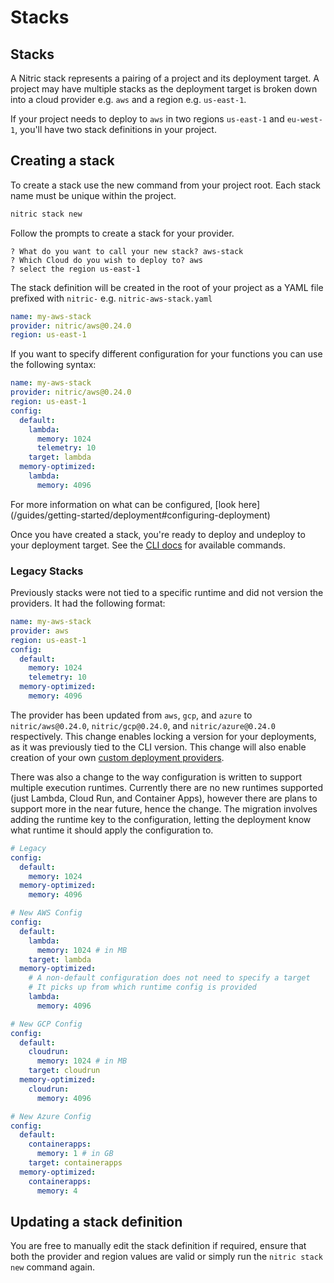 
# Stacks

## Stacks

A Nitric stack represents a pairing of a project and its deployment target. A project may have multiple stacks as the deployment target is broken down into a cloud provider e.g. `aws` and a region e.g. `us-east-1`.

If your project needs to deploy to `aws` in two regions `us-east-1` and `eu-west-1`, you'll have two stack definitions in your project.

## Creating a stack

To create a stack use the new command from your project root. Each stack name must be unique within the project.

```bash
nitric stack new
```

Follow the prompts to create a stack for your provider.

```
? What do you want to call your new stack? aws-stack
? Which Cloud do you wish to deploy to? aws
? select the region us-east-1
```

The stack definition will be created in the root of your project as a YAML file prefixed with `nitric-` e.g. `nitric-aws-stack.yaml`

```yaml
name: my-aws-stack
provider: nitric/aws@0.24.0
region: us-east-1
```

If you want to specify different configuration for your functions you can use the following syntax:

```yaml
name: my-aws-stack
provider: nitric/aws@0.24.0
region: us-east-1
config:
  default:
    lambda:
      memory: 1024
      telemetry: 10
    target: lambda
  memory-optimized:
    lambda:
      memory: 4096
```

<Note>
  For more information on what can be configured, [look
  here](/guides/getting-started/deployment#configuring-deployment)
</Note>

Once you have created a stack, you're ready to deploy and undeploy to your deployment target. See the [CLI docs](/reference/cli) for available commands.

### Legacy Stacks

Previously stacks were not tied to a specific runtime and did not version the providers. It had the following format:

```yaml
name: my-aws-stack
provider: aws
region: us-east-1
config:
  default:
    memory: 1024
    telemetry: 10
  memory-optimized:
    memory: 4096
```

The provider has been updated from `aws`, `gcp`, and `azure` to `nitric/aws@0.24.0`, `nitric/gcp@0.24.0`, and `nitric/azure@0.24.0` respectively. This change enables locking a version for your deployments, as it was previously tied to the CLI version. This change will also enable creation of your own [custom deployment providers](/reference/providers/custom/building-custom-provider).

There was also a change to the way configuration is written to support multiple execution runtimes. Currently there are no new runtimes supported (just Lambda, Cloud Run, and Container Apps), however there are plans to support more in the near future, hence the change. The migration involves adding the runtime key to the configuration, letting the deployment know what runtime it should apply the configuration to.

```yaml
# Legacy
config:
  default:
    memory: 1024
  memory-optimized:
    memory: 4096

# New AWS Config
config:
  default:
    lambda:
      memory: 1024 # in MB
    target: lambda
  memory-optimized:
    # A non-default configuration does not need to specify a target
    # It picks up from which runtime config is provided
    lambda:
      memory: 4096

# New GCP Config
config:
  default:
    cloudrun:
      memory: 1024 # in MB
    target: cloudrun
  memory-optimized:
    cloudrun:
      memory: 4096

# New Azure Config
config:
  default:
    containerapps:
      memory: 1 # in GB
    target: containerapps
  memory-optimized:
    containerapps:
      memory: 4
```

## Updating a stack definition

You are free to manually edit the stack definition if required, ensure that both the provider and region values are valid or simply run the `nitric stack new` command again.
